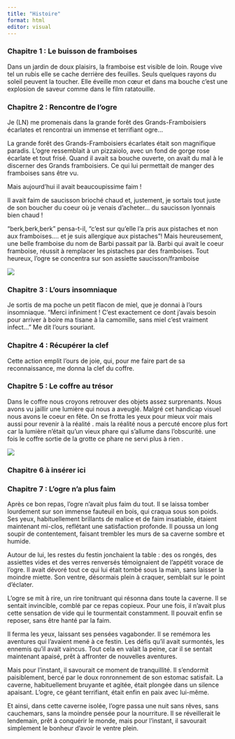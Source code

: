 ```yaml
---
title: "Histoire"
format: html
editor: visual
---
```


### Chapitre 1 : Le buisson de framboises

Dans un jardin de doux plaisirs, la framboise est visible de loin. Rouge vive tel un rubis elle se cache derrière des feuilles. Seuls quelques rayons du soleil peuvent la toucher. Elle éveille mon cœur et dans ma bouche c'est une explosion de saveur comme dans le film ratatouille.

### Chapitre 2 : Rencontre de l'ogre

Je (LN) me promenais dans la grande forêt des Grands-Framboisiers écarlates et rencontrai un immense et terrifiant ogre...

La grande forêt des Grands-Framboisiers écarlates était son magnifique paradis. L'ogre ressemblait à un pizzaiolo, avec un fond de gorge rose écarlate et tout frisé. Quand il avait sa bouche ouverte, on avait du mal à le discerner des Grands framboisiers. Ce qui lui permettait de manger des framboises sans être vu.

Mais aujourd'hui il avait beaucoupissime faim !

Il avait faim de saucisson brioché chaud et, justement, je sortais tout juste de son boucher du coeur où je venais d'acheter... du saucisson lyonnais bien chaud !

"berk,berk,berk" pensa-t-il, "c'est sur qu'elle l'a pris aux pistaches et non aux framboises.... et je suis allergique aux pistaches"! Mais heureusement, une belle framboise du nom de Barbi passait par là. Barbi qui avait le coeur framboise, réussit à remplacer les pistaches par des framboises. Tout heureux, l'ogre se concentra sur son assiette saucisson/framboise

![](./images/baggit_magette_ogre.jpg)

### Chapitre 3 : L'ours insomniaque

Je sortis de ma poche un petit flacon de miel, que je donnai à l'ours insomniaque. "Merci infiniment ! C'est exactement ce dont j'avais besoin pour arriver à boire ma tisane à la camomille, sans miel c'est vraiment infect..." Me dit l'ours souriant.

### Chapitre 4 : Récupérer la clef

Cette action emplit l'ours de joie, qui, pour me faire part de sa reconnaissance, me donna la clef du coffre.

### Chapitre 5 : Le coffre au trésor

Dans le coffre nous croyons retrouver des objets assez surprenants. Nous avons vu jaillir une lumière qui nous a aveuglé. Malgré cet handicap visuel nous avons le coeur en fête. On se frotta les yeux pour mieux voir mais aussi pour revenir à la réalité . mais la réalité nous a percuté encore plus fort car la lumière n'était qu'un vieux phare qui s'allume dans l'obscurité. une fois le coffre sortie de la grotte ce phare ne servi plus à rien .

![](./images/baggit_magette_coffre.jpg)

### Chapitre 6 à insérer ici

### Chapitre 7 : L'ogre n'a plus faim

Après ce bon repas, l'ogre n'avait plus faim du tout. Il se laissa tomber lourdement sur son immense fauteuil en bois, qui craqua sous son poids. Ses yeux, habituellement brillants de malice et de faim insatiable, étaient maintenant mi-clos, reflétant une satisfaction profonde. Il poussa un long soupir de contentement, faisant trembler les murs de sa caverne sombre et humide.

Autour de lui, les restes du festin jonchaient la table : des os rongés, des assiettes vides et des verres renversés témoignaient de l'appétit vorace de l'ogre. Il avait dévoré tout ce qui lui était tombé sous la main, sans laisser la moindre miette. Son ventre, désormais plein à craquer, semblait sur le point d'éclater.

L'ogre se mit à rire, un rire tonitruant qui résonna dans toute la caverne. Il se sentait invincible, comblé par ce repas copieux. Pour une fois, il n'avait plus cette sensation de vide qui le tourmentait constamment. Il pouvait enfin se reposer, sans être hanté par la faim.

Il ferma les yeux, laissant ses pensées vagabonder. Il se remémora les aventures qui l'avaient mené à ce festin. Les défis qu'il avait surmontés, les ennemis qu'il avait vaincus. Tout cela en valait la peine, car il se sentait maintenant apaisé, prêt à affronter de nouvelles aventures.

Mais pour l'instant, il savourait ce moment de tranquillité. Il s'endormit paisiblement, bercé par le doux ronronnement de son estomac satisfait. La caverne, habituellement bruyante et agitée, était plongée dans un silence apaisant. L'ogre, ce géant terrifiant, était enfin en paix avec lui-même.

Et ainsi, dans cette caverne isolée, l'ogre passa une nuit sans rêves, sans cauchemars, sans la moindre pensée pour la nourriture. Il se réveillerait le lendemain, prêt à conquérir le monde, mais pour l'instant, il savourait simplement le bonheur d'avoir le ventre plein.

